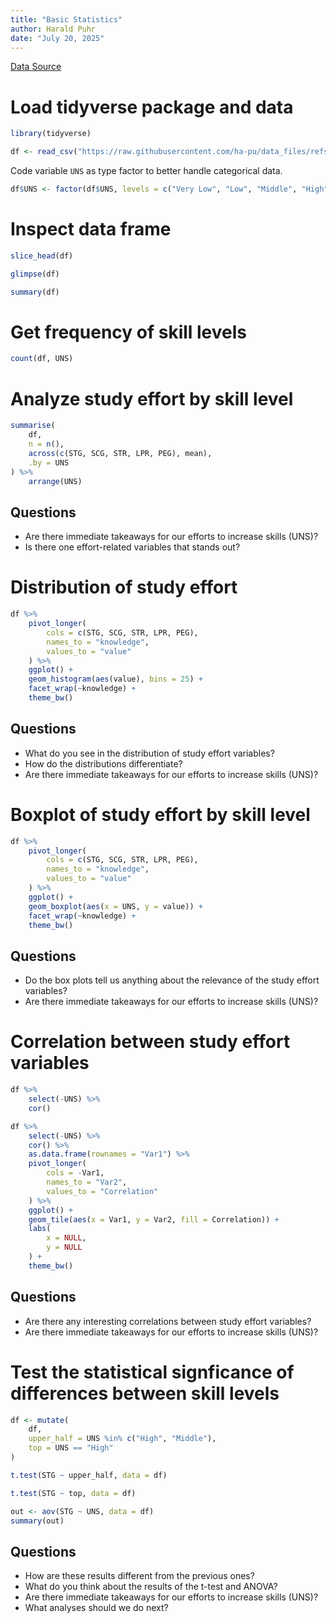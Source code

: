 ```yaml
---
title: "Basic Statistics"
author: Harald Puhr
date: "July 20, 2025"
---
```


[Data Source](https://github.com/ha-pu/data_files/tree/main#user-knowledge-modeling-dataset)

# Load tidyverse package and data

```r
library(tidyverse)
```

```r
df <- read_csv("https://raw.githubusercontent.com/ha-pu/data_files/refs/heads/main/1-user_knowledge.csv")
```

Code variable `UNS` as type factor to better handle categorical data.

```r
df$UNS <- factor(df$UNS, levels = c("Very Low", "Low", "Middle", "High"))
```

# Inspect data frame

```r
slice_head(df)
```

```r
glimpse(df)
```

```r
summary(df)
```

# Get frequency of skill levels

```r
count(df, UNS)
```

# Analyze study effort by skill level

```r
summarise(
    df,
    n = n(),
    across(c(STG, SCG, STR, LPR, PEG), mean),
    .by = UNS
) %>%
    arrange(UNS)
```

## Questions

+ Are there immediate takeaways for our efforts to increase skills (UNS)?
+ Is there one effort-related variables that stands out?

# Distribution of study effort

```r
df %>%
    pivot_longer(
        cols = c(STG, SCG, STR, LPR, PEG),
        names_to = "knowledge",
        values_to = "value"
    ) %>%
    ggplot() +
    geom_histogram(aes(value), bins = 25) +
    facet_wrap(~knowledge) +
    theme_bw()
```

## Questions

+ What do you see in the distribution of study effort variables?
+ How do the distributions differentiate?
+ Are there immediate takeaways for our efforts to increase skills (UNS)?

# Boxplot of study effort by skill level

```r
df %>%
    pivot_longer(
        cols = c(STG, SCG, STR, LPR, PEG),
        names_to = "knowledge",
        values_to = "value"
    ) %>%
    ggplot() +
    geom_boxplot(aes(x = UNS, y = value)) +
    facet_wrap(~knowledge) +
    theme_bw()
```

## Questions

+ Do the box plots tell us anything about the relevance of the study effort
  variables?
+ Are there immediate takeaways for our efforts to increase skills (UNS)?

# Correlation between study effort variables

```r
df %>%
    select(-UNS) %>%
    cor()
```

```r
df %>%
    select(-UNS) %>%
    cor() %>%
    as.data.frame(rownames = "Var1") %>%
    pivot_longer(
        cols = -Var1,
        names_to = "Var2",
        values_to = "Correlation"
    ) %>%
    ggplot() +
    geom_tile(aes(x = Var1, y = Var2, fill = Correlation)) +
    labs(
        x = NULL,
        y = NULL
    ) +
    theme_bw()
```

## Questions

+ Are there any interesting correlations between study effort variables?
+ Are there immediate takeaways for our efforts to increase skills (UNS)?

# Test the statistical signficance of differences between skill levels

```r
df <- mutate(
    df,
    upper_half = UNS %in% c("High", "Middle"),
    top = UNS == "High"
)
```

```r
t.test(STG ~ upper_half, data = df)
```

```r
t.test(STG ~ top, data = df)
```

```r
out <- aov(STG ~ UNS, data = df)
summary(out)
```

## Questions

+ How are these results different from the previous ones?
+ What do you think about the results of the t-test and ANOVA?
+ Are there immediate takeaways for our efforts to increase skills (UNS)?
+ What analyses should we do next?
